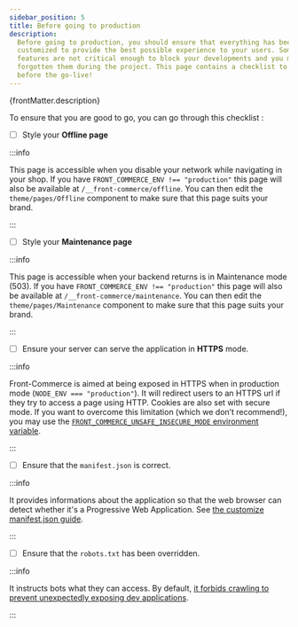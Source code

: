 ```yaml
---
sidebar_position: 5
title: Before going to production
description:
  Before going to production, you should ensure that everything has been
  customized to provide the best possible experience to your users. Some
  features are not critical enough to block your developments and you may have
  forgotten them during the project. This page contains a checklist to help you
  before the go-live!
---
```


<p>{frontMatter.description}</p>

To ensure that you are good to go, you can go through this checklist :

- [ ] Style your **Offline page**

<div className="pl-6">

:::info

This page is accessible when you disable your network while navigating in your
shop. If you have `FRONT_COMMERCE_ENV !== "production"` this page will also be
available at `/__front-commerce/offline`. You can then edit the
`theme/pages/Offline` component to make sure that this page suits your brand.

:::

</div>

- [ ] Style your **Maintenance page**

<div className="pl-6">

:::info

This page is accessible when your backend returns is in Maintenance mode (503).
If you have `FRONT_COMMERCE_ENV !== "production"` this page will also be
available at `/__front-commerce/maintenance`. You can then edit the
`theme/pages/Maintenance` component to make sure that this page suits your
brand.

:::

</div>

- [ ] Ensure your server can serve the application in **HTTPS** mode.

<div className="pl-6">

:::info

Front-Commerce is aimed at being exposed in HTTPS when in production mode
(`NODE_ENV === "production"`). It will redirect users to an HTTPS url if they
try to access a page using HTTP. Cookies are also set with secure mode. If you
want to overcome this limitation (which we don’t recommend!), you may use the
[`FRONT_COMMERCE_UNSAFE_INSECURE_MODE` environment variable](/docs/reference/environment-variables#host).

:::

</div>

- [ ] Ensure that the `manifest.json` is correct.

<div className="pl-6">

:::info

It provides informations about the application so that the web browser can
detect whether it's a Progressive Web Application. See
[the customize manifest.json guide](/docs/advanced/theme/manifest-json).

:::

</div>

- [ ] Ensure that the `robots.txt` has been overridden.

<div className="pl-6">

:::info

It instructs bots what they can access. By default,
[it forbids crawling to prevent unexpectedly exposing dev applications](https://gitlab.blackswift.cloud/front-commerce/front-commerce/-/blob/main/public/robots.txt).

:::

</div>
